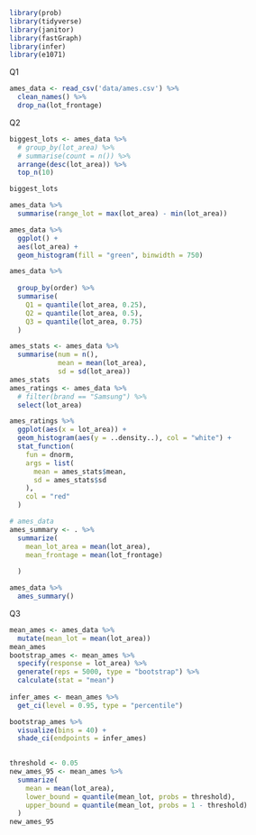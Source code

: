 ```r
library(prob)
library(tidyverse)
library(janitor)
library(fastGraph)
library(infer)
library(e1071)
```
Q1
```r
ames_data <- read_csv('data/ames.csv') %>% 
  clean_names() %>% 
  drop_na(lot_frontage)
```
Q2
```r
biggest_lots <- ames_data %>% 
  # group_by(lot_area) %>%
  # summarise(count = n()) %>%
  arrange(desc(lot_area)) %>%
  top_n(10)

biggest_lots
```
```r
ames_data %>% 
  summarise(range_lot = max(lot_area) - min(lot_area))
```


```r
ames_data %>% 
  ggplot() +
  aes(lot_area) +
  geom_histogram(fill = "green", binwidth = 750)
```

```r
ames_data %>% 
  
  group_by(order) %>%
  summarise(
    Q1 = quantile(lot_area, 0.25),
    Q2 = quantile(lot_area, 0.5),
    Q3 = quantile(lot_area, 0.75)
  )
```

```r
ames_stats <- ames_data %>% 
  summarise(num = n(),
            mean = mean(lot_area),
            sd = sd(lot_area))
ames_stats
ames_ratings <- ames_data %>%
  # filter(brand == "Samsung") %>%
  select(lot_area)

ames_ratings %>%
  ggplot(aes(x = lot_area)) +
  geom_histogram(aes(y = ..density..), col = "white") +
  stat_function(
    fun = dnorm, 
    args = list(
      mean = ames_stats$mean,
      sd = ames_stats$sd
    ),
    col = "red"
  )
```

```r
# ames_data
ames_summary <- . %>% 
  summarize(
    mean_lot_area = mean(lot_area),
    mean_frontage = mean(lot_frontage) 
    
  )
```
```r
ames_data %>% 
  ames_summary()
```

Q3
```r
mean_ames <- ames_data %>% 
  mutate(mean_lot = mean(lot_area))
mean_ames
bootstrap_ames <- mean_ames %>% 
  specify(response = lot_area) %>% 
  generate(reps = 5000, type = "bootstrap") %>% 
  calculate(stat = "mean")
  
infer_ames <- mean_ames %>% 
  get_ci(level = 0.95, type = "percentile")

bootstrap_ames %>% 
  visualize(bins = 40) + 
  shade_ci(endpoints = infer_ames)
  

```

```r
threshold <- 0.05
new_ames_95 <- mean_ames %>% 
  summarize(
    mean = mean(lot_area),
    lower_bound = quantile(mean_lot, probs = threshold),
    upper_bound = quantile(mean_lot, probs = 1 - threshold)
  )
new_ames_95 
```

